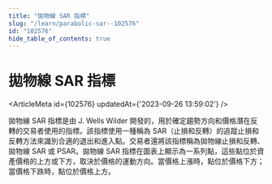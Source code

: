 ```yaml
---
title: "拋物線 SAR 指標"
slug: "/learn/parabolic-sar--102576"
id: "102576"
hide_table_of_contents: true
---
```



# 拋物線 SAR 指標

<ArticleMeta id={102576} updatedAt={'2023-09-26 13:59:02'} />
<div className='border-solid border-b border-t-0 my-4 border-[var(--ifm-color-gray-300)]' />

拋物線 SAR 指標是由 J. Wells Wilder 開發的，用於確定趨勢方向和價格潛在反轉的交易者使用的指標。該指標使用一種稱為 SAR（止損和反轉）的追蹤止損和反轉方法來識別合適的退出和進入點。交易者還將該指標稱為拋物線止損和反轉、拋物線 SAR 或 PSAR。拋物線 SAR 指標在圖表上顯示為一系列點，這些點位於資產價格的上方或下方，取決於價格的運動方向。當價格上漲時，點位於價格下方；當價格下跌時，點位於價格上方。

